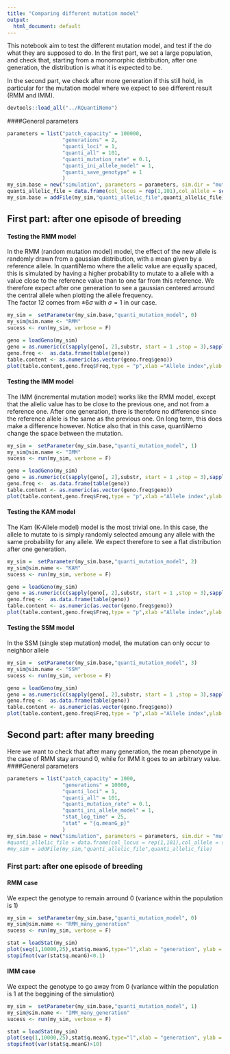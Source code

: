 ```yaml
---
title: "Comparing different mutation model"
output:
  html_document: default
---
```


This notebook aim to test the different mutation model, and test if the do what they are supposed to do. 
In the first part, we set a large population, and check that, starting from a monomorphic distribution, after one generation, the distribution is what it is expected to be. 

In the second part, we check after more generation if this still hold, in particular for the mutation model where we expect to see different result (RMM and IMM).


```r
devtools::load_all("../RQuantiNemo")
```
####General parameters
```r
parameters = list("patch_capacity" = 100000,
                  "generations" = 2,
                  "quanti_loci" = 1,
                  "quanti_all" = 101,
                  "quanti_mutation_rate" = 0.1,
                  "quanti_ini_allele_model" = 1,
                  "quanti_save_genotype" = 1
                  )
my_sim.base = new("simulation", parameters = parameters, sim.dir = "mutation_model/")
quanti_allelic_file = data.frame(col_locus = rep(1,101),col_allele = seq(1,101,1),col_mut_freq = c(rep(c(0,0,1),33),0,1))
my_sim.base = addFile(my_sim,"quanti_allelic_file",quanti_allelic_file)
```
## First part: after one episode of breeding
#### Testing the RMM model   
In the RMM (random mutation model) model, the effect of the new allele is randomly drawn from a gaussian distribution, with a mean given by a reference allele. In quantiNemo where the allelic value are equally spaced, this is simulated by having a higher probability to mutate to a allele with a value close to the reference value than to one far from this reference. We therefore expect after one generation to see a gaussian centered arround the central allele when plotting the allele frequency.   
The factor 12 comes from $\pm 6 \sigma$ with $\sigma= 1$ in our case. 
```r
my_sim =  setParameter(my_sim.base,"quanti_mutation_model", 0)
my_sim@sim.name <- "RMM"
sucess <- run(my_sim, verbose = F)
```


```r
geno = loadGeno(my_sim)
geno = as.numeric(c(sapply(geno[, 2],substr, start = 1 ,stop = 3),sapply(geno[, 2],substr, start = 4 ,stop = 6)))
geno.freq <-  as.data.frame(table(geno))
table.content <- as.numeric(as.vector(geno.freq$geno))
plot(table.content,geno.freq$Freq,type = "p",xlab ="Allele index",ylab = "Number of allele",ylim=c(0,1000))
```

#### Testing the IMM model
The IMM (incremental mutation model) works like the RMM model, except that the allelic value has to be close to the previous one, and not from a reference one. After one generation, there is therefore no difference since the reference allele is the same as the previous one. On long term, this does make a difference however. Notice also that in this case, quantiNemo change the space between the mutation. 
```r
my_sim =  setParameter(my_sim.base,"quanti_mutation_model", 1)
my_sim@sim.name <- "IMM"
sucess <- run(my_sim, verbose = F)
```


```r
geno = loadGeno(my_sim)
geno = as.numeric(c(sapply(geno[, 2],substr, start = 1 ,stop = 3),sapply(geno[, 2],substr, start = 4 ,stop = 6)))
geno.freq <-  as.data.frame(table(geno))
table.content <- as.numeric(as.vector(geno.freq$geno))
plot(table.content,geno.freq$Freq,type = "p",xlab ="Allele index",ylab = "Number of allele",ylim=c(0,1000))
```

#### Testing the KAM model
The Kam (K-Allele model) model is the most trivial one. In this case, the allele to mutate to is simply randomly selected amoung any allele with the same probability for any allele. We expect therefore to see a flat distribution after one generation. 
```r
my_sim =  setParameter(my_sim.base,"quanti_mutation_model", 2)
my_sim@sim.name <- "KAM"
sucess <- run(my_sim, verbose = F)
```


```r
geno = loadGeno(my_sim)
geno = as.numeric(c(sapply(geno[, 2],substr, start = 1 ,stop = 3),sapply(geno[, 2],substr, start = 4 ,stop = 6)))
geno.freq <-  as.data.frame(table(geno))
table.content <- as.numeric(as.vector(geno.freq$geno))
plot(table.content,geno.freq$Freq,type = "p",xlab ="Allele index",ylab = "Number of allele",ylim=c(0,1000))
```

#### Testing the SSM model
In the SSM (single step mutation) model, the mutation can only occur to neighbor allele
```r
my_sim =  setParameter(my_sim.base,"quanti_mutation_model", 3)
my_sim@sim.name <- "SSM"
sucess <- run(my_sim, verbose = F)
```


```r
geno = loadGeno(my_sim)
geno = as.numeric(c(sapply(geno[, 2],substr, start = 1 ,stop = 3),sapply(geno[, 2],substr, start = 4 ,stop = 6)))
geno.freq <-  as.data.frame(table(geno))
table.content <- as.numeric(as.vector(geno.freq$geno))
plot(table.content,geno.freq$Freq,type = "p",xlab ="Allele index",ylab = "Number of allele",ylim=c(1,1000000),log="y")
```



## Second part: after many breeding   
Here we want to check that after many generation, the mean phenotype in the case of RMM stay arround 0, while for IMM it goes to an arbitrary value.
####General parameters
```r
parameters = list("patch_capacity" = 1000,
                  "generations" = 10000,
                  "quanti_loci" = 1,
                  "quanti_all" = 101,
                  "quanti_mutation_rate" = 0.1,
                  "quanti_ini_allele_model" = 1,
                  "stat_log_time" = 25,
                  "stat" = "{q.meanG_p}"
                  )
my_sim.base = new("simulation", parameters = parameters, sim.dir = "mutation_model/")
#quanti_allelic_file = data.frame(col_locus = rep(1,101),col_allele = seq(1,101,1),col_mut_freq = c(rep(c(0,1),50),0))
#my_sim = addFile(my_sim,"quanti_allelic_file",quanti_allelic_file)
```
### First part: after one episode of breeding
#### RMM case     
We expect the genotype to remain arround 0 (variance within the population is 1)
```r
my_sim =  setParameter(my_sim.base,"quanti_mutation_model", 0)
my_sim@sim.name <- "RMM_many_generation"
sucess <- run(my_sim, verbose = F)
```


```r
stat = loadStat(my_sim)
plot(seq(1,10000,25),stat$q.meanG,type="l",xlab = "generation", ylab = "mean genotypic value")
stopifnot(var(stat$q.meanG)<0.1)
```
#### IMM case     
We expect the genotype to go away from 0 (variance within the population is 1 at the beggining of the simulation)
```r
my_sim =  setParameter(my_sim.base,"quanti_mutation_model", 1)
my_sim@sim.name <- "IMM_many_generation"
sucess <- run(my_sim, verbose = F)
```


```r
stat = loadStat(my_sim)
plot(seq(1,10000,25),stat$q.meanG,type="l",xlab = "generation", ylab = "mean genotypic value")
stopifnot(var(stat$q.meanG)>10)
```
